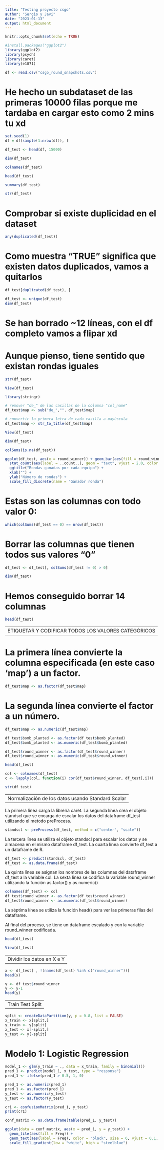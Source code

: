 ```yaml
---
title: "Testing proyecto csgo"
author: "Sergio y Javi"
date: "2023-01-13"
output: html_document
---
```


```r
knitr::opts_chunk$set(echo = TRUE)
```

```r
#install.packages("ggplot2")
library(ggplot2)
library(psych)
library(caret)
library(e1071)
```

```r
df <- read.csv("csgo_round_snapshots.csv")
```

# He hecho un subdataset de las primeras 10000 filas porque me tardaba en cargar esto como 2 mins tu xd

```r
set.seed(1)
df = df[sample(1:nrow(df)), ]
```


```r
df_test <- head(df, 15000)
```

```r
dim(df_test)
```
```r
colnames(df_test)
```

```r
head(df_test)
```

```r
summary(df_test)
```

```r
str(df_test)
```


# Comprobar si existe duplicidad en el dataset

```r
any(duplicated(df_test))
```

# Como muestra "TRUE" significa que existen datos duplicados, vamos a quitarlos

```r
df_test[duplicated(df_test), ]
```

```r
df_test <- unique(df_test)
dim(df_test)
```
# Se han borrado ~12 líneas, con el df completo vamos a flipar xd
# Aunque pienso, tiene sentido que existan rondas iguales

```r
str(df_test)
```


```r
View(df_test)
```

```r
library(stringr)

# remover "de_" de las casillas de la columna "col_name"
df_test$map <- sub("de_","", df_test$map)

# convertir la primera letra de cada casilla a mayúscula
df_test$map <- str_to_title(df_test$map)

```

```r
View(df_test)
```

```r
dim(df_test)
```

```r
colSums(is.na(df_test))
```
```r
ggplot(df_test, aes(x = round_winner)) + geom_bar(aes(fill = round_winner)) +
  stat_count(aes(label = ..count..), geom = "text", vjust = 2.0, color = "black", size = 4.5) +
  ggtitle("Rondas ganadas por cada equipo") +
  xlab("") + 
  ylab("Número de rondas") +
  scale_fill_discrete(name = "Ganador ronda")
```

# Estas son las columnas con todo valor 0:
```r
which(colSums(df_test == 0) == nrow(df_test))
```

# Borrar las columnas que tienen todos sus valores "0"
```r
df_test <- df_test[, colSums(df_test != 0) > 0]
```

```r
dim(df_test)
```
# Hemos conseguido borrar 14 columnas

```r
head(df_test)
```


---------------------------------------------------
ETIQUETAR Y CODIFICAR TODOS LOS VALORES CATEGÓRICOS
---------------------------------------------------

# La primera línea convierte la columna especificada (en este caso 'map') a un factor.
```r
df_test$map <- as.factor(df_test$map)
```

# La segunda línea convierte el factor a un número.
```r
df_test$map <- as.numeric(df_test$map)
```

```r
df_test$bomb_planted <- as.factor(df_test$bomb_planted)
df_test$bomb_planted <- as.numeric(df_test$bomb_planted)
```

```r
df_test$round_winner <- as.factor(df_test$round_winner)
df_test$round_winner <- as.numeric(df_test$round_winner)

```

```r
head(df_test)
```

```r
col <- colnames(df_test)
c <- lapply(col, function(i) cor(df_test$round_winner, df_test[,i]))
```

```r
str(df_test)
```

-------------------------------------------------
Normalización de los datos usando Standard Scalar
-------------------------------------------------

La primera línea carga la librería caret.
La segunda línea crea el objeto standscl que se encarga de escalar los datos del dataframe df_test utilizando el metodo preProcess.
```r
standscl <- preProcess(df_test, method = c("center", "scale"))
```

La tercera línea se utiliza el objeto standscl para escalar los datos y se almacena en el mismo dataframe df_test.
La cuarta línea convierte df_test a un dataframe de R.
```r
df_test <- predict(standscl, df_test)
df_test <- as.data.frame(df_test)
```

La quinta línea se asignan los nombres de las columnas del dataframe df_test a la variable col.
La sexta línea se codifica la variable round_winner utilizando la función as.factor() y as.numeric()
```r
colnames(df_test) <- col
df_test$round_winner <- as.factor(df_test$round_winner)
df_test$round_winner <- as.numeric(df_test$round_winner)
```

La séptima línea se utiliza la función head() para ver las primeras filas del dataframe.

Al final del proceso, se tiene un dataframe escalado y con la variable round_winner codificada.
```r
head(df_test)
```
```r
View(df_test)
```


--------------------------
Dividir los datos en X e Y
--------------------------

```r
x <- df_test[ , !(names(df_test) %in% c("round_winner"))]
head(x)
```

```r
y <- df_test$round_winner
y <- y-1
head(y)
```

----------------
Train Test Split
----------------

```r
split <- createDataPartition(y, p = 0.8, list = FALSE)
x_train <- x[split,]
y_train <- y[split]
x_test <- x[-split,]
y_test <- y[-split]
```

# Modelo 1: Logistic Regression
```r
model_1 <- glm(y_train ~ ., data = x_train, family = binomial())
pred_1 <- predict(model_1, x_test, type = "response")
pred_1 <- ifelse(pred_1 > 0.5, 1, 0)
```

```r
pred_1 <- as.numeric(pred_1)
pred_1 <- as.factor(pred_1)
y_test <- as.numeric(y_test)
y_test <- as.factor(y_test)
```

```r
cr1 <- confusionMatrix(pred_1, y_test)
print(cr1)
```

```r
conf_matrix <- as.data.frame(table(pred_1, y_test))

ggplot(data = conf_matrix, aes(x = pred_1, y = y_test)) +
  geom_tile(aes(fill = Freq)) +
  geom_text(aes(label = Freq), color = "black", size = 6, vjust = 0.1, hjust = 0.6) +
  scale_fill_gradient(low = "white", high = "steelblue")
```











